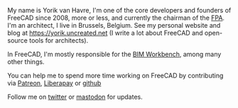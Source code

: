 My name is Yorik van Havre, I'm one of the core developers and founders of FreeCAD since 2008, more or less, and currently the chairman of the [https://fpa.freecad.org FPA]. I'm an architect, I live in Brussels, Belgium. See my personal website and blog at https://yorik.uncreated.net (I write a lot about FreeCAD and open-source tools for architects). 

In FreeCAD, I'm mostly responsible for the [[BIM Workbench]], among many other things.

You can help me to spend more time working on FreeCAD by contributing via [https://www.patreon.com/yorikvanhavre Patreon], [https://liberapay.com/yorik Liberapay] or [https://github.com/sponsors/yorikvanhavre github]

Follow me on [https://x.com/yorikvanhavre twitter] or [https://fosstodon.org/@yorik mastodon] for updates.